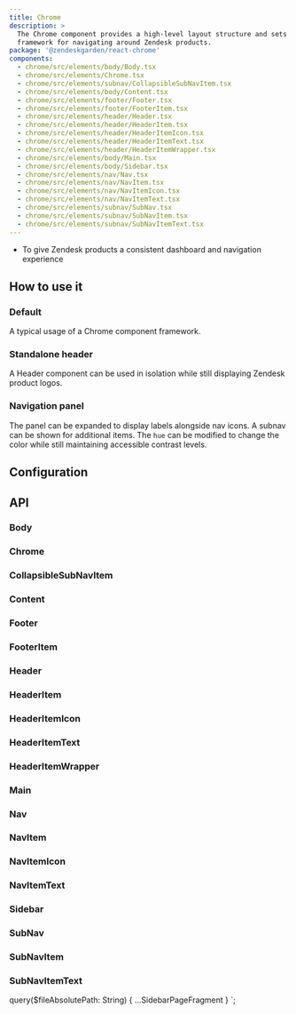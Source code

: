 ```yaml
---
title: Chrome
description: >
  The Chrome component provides a high-level layout structure and sets a
  framework for navigating around Zendesk products.
package: '@zendeskgarden/react-chrome'
components:
  - chrome/src/elements/body/Body.tsx
  - chrome/src/elements/Chrome.tsx
  - chrome/src/elements/subnav/CollapsibleSubNavItem.tsx
  - chrome/src/elements/body/Content.tsx
  - chrome/src/elements/footer/Footer.tsx
  - chrome/src/elements/footer/FooterItem.tsx
  - chrome/src/elements/header/Header.tsx
  - chrome/src/elements/header/HeaderItem.tsx
  - chrome/src/elements/header/HeaderItemIcon.tsx
  - chrome/src/elements/header/HeaderItemText.tsx
  - chrome/src/elements/header/HeaderItemWrapper.tsx
  - chrome/src/elements/body/Main.tsx
  - chrome/src/elements/body/Sidebar.tsx
  - chrome/src/elements/nav/Nav.tsx
  - chrome/src/elements/nav/NavItem.tsx
  - chrome/src/elements/nav/NavItemIcon.tsx
  - chrome/src/elements/nav/NavItemText.tsx
  - chrome/src/elements/subnav/SubNav.tsx
  - chrome/src/elements/subnav/SubNavItem.tsx
  - chrome/src/elements/subnav/SubNavItemText.tsx
---
```


<Usage>
  <Use>
    <ul>
      <li>To give Zendesk products a consistent dashboard and navigation experience</li>
    </ul>
  </Use>
</Usage>

## How to use it

### Default

A typical usage of a Chrome component framework.


<CodeExample code={DefaultCode}>
  <Default />
</CodeExample>

### Standalone header

A Header component can be used in isolation while still displaying Zendesk product logos.


<CodeExample code={StandaloneHeaderCode}>
  <StandaloneHeader />
</CodeExample>

### Navigation panel

The panel can be expanded to display labels alongside nav icons. A subnav can be
shown for additional items. The `hue` can be modified to change the color while
still maintaining accessible contrast levels.


<CodeExample code={NavigationCode}>
  <Navigation />
</CodeExample>

## Configuration

<Configuration reactPackage={props.data.mdx.package} components={props.data.mdx.components} />

## API

### Body

<PropSheet components={props.data.mdx.components} componentName="body" />

### Chrome

<PropSheet components={props.data.mdx.components} componentName="chrome" />

### CollapsibleSubNavItem

<PropSheet components={props.data.mdx.components} componentName="collapsiblesubnavitem" />

### Content

<PropSheet components={props.data.mdx.components} componentName="content" />

### Footer

<PropSheet components={props.data.mdx.components} componentName="footer" />

### FooterItem

<PropSheet components={props.data.mdx.components} componentName="footeritem" />

### Header

<PropSheet components={props.data.mdx.components} componentName="header" />

### HeaderItem

<PropSheet components={props.data.mdx.components} componentName="headeritem" />

### HeaderItemIcon

<PropSheet components={props.data.mdx.components} componentName="headeritemicon" />

### HeaderItemText

<PropSheet components={props.data.mdx.components} componentName="headeritemtext" />

### HeaderItemWrapper

<PropSheet components={props.data.mdx.components} componentName="headeritemwrapper" />

### Main

<PropSheet components={props.data.mdx.components} componentName="main" />

### Nav

<PropSheet components={props.data.mdx.components} componentName="nav" />

### NavItem

<PropSheet components={props.data.mdx.components} componentName="navitem" />

### NavItemIcon

<PropSheet components={props.data.mdx.components} componentName="navitemicon" />

### NavItemText

<PropSheet components={props.data.mdx.components} componentName="navitemtext" />

### Sidebar

<PropSheet components={props.data.mdx.components} componentName="sidebar" />

### SubNav

<PropSheet components={props.data.mdx.components} componentName="subnav" />

### SubNavItem

<PropSheet components={props.data.mdx.components} componentName="subnavitem" />

### SubNavItemText

<PropSheet components={props.data.mdx.components} componentName="subnavitemtext" />


  query($fileAbsolutePath: String) {
    ...SidebarPageFragment
  }
`;
